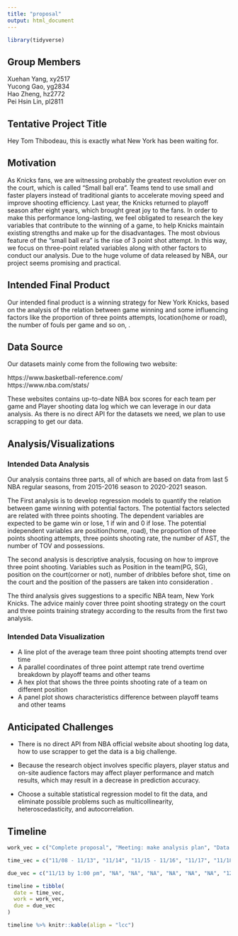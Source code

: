 ```yaml
---
title: "proposal"
output: html_document
---
```

<style type="text/css">

h1.title {
  text-align: center;
}

</style>

```r
library(tidyverse)
```

## Group Members
Xuehan Yang, xy2517 <br>
Yucong Gao, yg2834 <br>
Hao Zheng, hz2772 <br>
Pei Hsin Lin, pl2811 <br>

## Tentative Project Title 

Hey Tom Thibodeau, this is exactly what New York has been waiting for.

## Motivation

As Knicks fans, we are witnessing probably the greatest revolution ever on the court, which is called "Small ball era". Teams tend to use small and faster players instead of traditional giants to accelerate moving speed and improve shooting efficiency. Last year, the Knicks returned to playoff season after eight years, which brought great joy to the fans. In order to make this performance long-lasting, we feel obligated to research the key variables that contribute to the winning of a game, to help Knicks maintain existing strengths and make up for the disadvantages. The most obvious feature of the "small ball era" is the rise of 3 point shot attempt. In this way, we focus on three-point related variables along with other factors to conduct our analysis. Due to the huge volume of data released by NBA, our project seems promising and practical.

## Intended Final Product 

Our intended final product is a winning strategy for New York Knicks, based on the analysis of the relation between game winning and some influencing factors like the proportion of three points attempts, location(home or road), the number of fouls per game and so on, .

## Data Source
Our datasets mainly come from the following two website:

https://www.basketball-reference.com/ <br>
https://www.nba.com/stats/ <br>

These websites contains up-to-date NBA box scores for each team per game and Player shooting data log which we can leverage in our data analysis. As there is no direct API for the datasets we need, we plan to use scrapping to get our data.

## Analysis/Visualizations

### Intended Data Analysis 

Our analysis contains three parts, all of which are based on data from last 5 NBA regular seasons, from 2015-2016 season to 2020-2021 season.

The First analysis is to develop regression models to quantify the relation between game winning with potential factors. The potential factors selected are related with three points shooting. The dependent variables are expected to be game win or lose, 1 if win and 0 if lose. The potential independent variables are position(home, road), the proportion of three points shooting attempts, three points shooting rate, the number of AST, the number of TOV and possessions.

The second analysis is descriptive analysis, focusing on how to improve three point shooting. Variables such as Position in the team(PG, SG), position on the court(corner or not), number of dribbles before shot, time on the court and the position of the passers are taken into consideration .

The third analysis gives suggestions to a specific NBA team, New York Knicks. The advice mainly cover three point shooting strategy on the court and three points training strategy according to the results from the first two analysis.
 
### Intended Data Visualization

* A line plot of the average team three point shooting attempts trend over time<br>
* A parallel coordinates of three point attempt rate trend overtime breakdown by playoff teams and other teams<br>
* A hex plot that shows the three points shooting rate of a team on different position<br> 
* A panel plot shows characteristics difference between playoff teams and other teams<br>

## Anticipated Challenges

* There is no direct API from NBA official website about shooting log data, how to use scrapper to get the data is a big challenge.

* Because the research object involves specific players, player status and on-site audience factors may affect player performance and match results, which may result in a decrease in prediction accuracy. 

* Choose a suitable statistical regression model to fit the data, and eliminate possible problems such as multicollinearity, heteroscedasticity, and autocorrelation.
 

## Timeline
```r
work_vec = c("Complete proposal", "Meeting: make analysis plan", "Data collection: scrapping from the Web", "Meeting: work devision", "Tidy and clean data", "Meeting: webpage design", "Data visualization and detailed analysis", "Complete final report", "Complete final webpage")

time_vec = c("11/08 - 11/13", "11/14", "11/15 - 11/16", "11/17", "11/18 - 11/24", "11/25", "11/26 - 12/1", "12/2 - 12/9", "12/7 - 12/10")

due_vec = c("11/13 by 1:00 pm", "NA", "NA", "NA", "NA", "NA", "NA", "12/11 by 4:00 pm", "12/11 by 4:00 pm")

timeline = tibble(
  date = time_vec, 
  work = work_vec, 
  due = due_vec
)

timeline %>% knitr::kable(align = "lcc")
```


